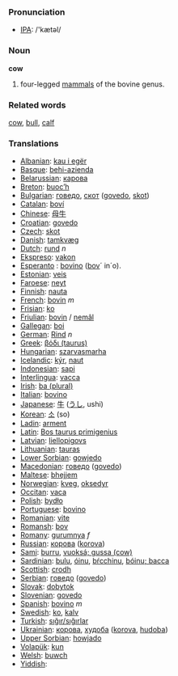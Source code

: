 === Pronunciation ===
*[[w:IPA|IPA]]: /'kætəl/

=== Noun ===

'''cow'''

# four-legged [[mammal]]s of the bovine genus.

=== Related words ===

[[cow]], [[bull]], [[calf]]

=== Translations ===

*[[Albanian]]: [[kau i egër]]
*[[Basque]]: [[behi-azienda]]
*[[Belarussian]]: [[карова]]
*[[Breton]]: [[buoc’h]]
*[[Bulgarian]]: [[говедо]], [[скот]] ([[govedo]], [[skot]])
*[[Catalan]]: [[boví]]
*[[Chinese]]: [[母牛]]
*[[Croatian]]: [[govedo]]
*[[Czech]]: [[skot]]
*[[Danish]]: [[tamkvæg]]
*[[Dutch]]: [[rund]] ''n''
*[[Ekspreso]]: [[vakon]]
*[[Esperanto]] : [[bovino]] ([[bovo|bov]]´ in´o).
*[[Estonian]]: [[veis]]
*[[Faroese]]: [[neyt]]
*[[Finnish]]: [[nauta]]
*[[French]]: [[bovin]] ''m''
*[[Frisian]]: [[ko]]
*[[Friulian]]: [[bovin]] / [[nemâl]]
*[[Gallegan]]: [[boi]]
*[[German]]: [[Rind]] ''n''
*[[Greek]]: [[βόδι (taurus)]] '' ''
*[[Hungarian]]: [[szarvasmarha]]
*[[Icelandic]]: [[kýr]], [[naut]]
*[[Indonesian]]: [[sapi]]
*[[Interlingua]]: [[vacca]]
*[[Irish]]: [[ba (plural)]]
*[[Italian]]: [[bovino]]
*[[Japanese]]: [[牛]] ([[うし]], ushi)
*[[Korean]]: [[소]] (so)
*[[Ladin]]: [[arment]]
*[[Latin]]: [[Bos taurus primigenius]] '' ''
*[[Latvian]]: [[liellopigovs]]
*[[Lithuanian]]: [[tauras]]
*[[Lower Sorbian]]: [[gowjedo]]
*[[Macedonian]]: [[говедо]] ([[govedo]])
*[[Maltese]]: [[bhejjem]]
*[[Norwegian]]: [[kveg]], [[oksedyr]]
*[[Occitan]]: [[vaca]]
*[[Polish]]: [[bydło]] '' ''
*[[Portuguese]]: [[bovino]]
*[[Romanian]]: [[vite]]
*[[Romansh]]: [[bov]]
*[[Romany]]: [[gurumnya]] ''f''
*[[Russian]]: [[корова]] ([[korova]]) '' ''
*[[Sami]]: [[burru]], [[vuoksá; gussa (cow)]]
*[[Sardinian]]: [[bulu]], [[óinu]], [[bŕcchinu]], [[bóinu; bacca]]
*[[Scottish]]: [[crodh]]
*[[Serbian]]: [[говедо]] ([[govedo]])
*[[Slovak]]: [[dobytok]]
*[[Slovenian]]: [[govedo]]
*[[Spanish]]: [[bovino]] ''m''
*[[Swedish]]: [[ko]], [[kalv]]
*[[Turkish]]: [[sığır/sığırlar]]
*[[Ukrainian]]: [[корова]], [[худоба]] ([[korova]], [[hudoba]])
*[[Upper Sorbian]]: [[howjado]]
*[[Volapük]]: [[kun]]
*[[Welsh]]: [[buwch]]
*[[Yiddish]]: [[]]